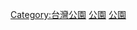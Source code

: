 {{Commons_category}}
{{Category_main|新竹市公園列表}}

[[Category:台灣公園|Category:台灣公園]]
[[Category:新竹市旅遊景點|公園]]
[[Category:新竹市建築物|公園]]